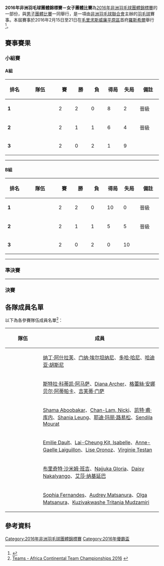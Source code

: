 {{noteTA|G1=Badminton}}
{{infobox badminton event
|name           = 2016年非洲羽毛球團體錦標賽<br/>女子團體比賽
|image          = 
|size           = 
|caption        = 
|dates          = 2016年2月15日－2月21日
|number_edition = 
|level          =
|prize_money    =
|location       = {{MRI}}[[羅斯希爾|羅斯希爾]]
|previous       = 
|next           = 2018年非洲羽毛球團體錦標賽女子團體比賽
}}
'''2016年非洲羽毛球團體錦標賽－女子團體比賽'''為[[2016年非洲羽毛球團體錦標賽|2016年非洲羽毛球團體錦標賽]]的一部份，與[[2016年非洲羽毛球團體錦標賽男子團體比賽|男子團體比賽]]一同舉行，是一項由[[非洲羽毛球聯合會|非洲羽毛球聯合會]]主辦的[[羽毛球|羽毛球]]賽事。本屆賽事於2016年2月15日至21日在[[毛里求斯|毛里求斯]][[威廉平原區|威廉平原區]]首府[[羅斯希爾|羅斯希爾]]舉行<ref name="Prospectus">{{cite web|title=Africa Continental Team Championships 2016|url=http://www.bwfbadminton.org/tournamentcalendar_event.aspx?id=28186|publisher=BWF|accessdate=2016-03-30|archive-date=2016-04-04|archive-url=https://web.archive.org/web/20160404141042/http://bwfbadminton.org/tournamentcalendar_event.aspx?id=28186|dead-url=no}}{{en}}</ref>。

==賽事賽果==
===小組賽===
====A組====
{| class=wikitable style="text-align:center; font-size:small" 
!width=50|排名
!width=100|隊伍
!width=40|賽
!width=40|勝
!width=40|負
!width=40|得局
!width=40|失局
!width=60|備註
|-bgcolor=ccffcc
|'''1'''||style="text-align:left"|{{bat|EGY}}||2||2||0||8||2||晉級
|-bgcolor=ccffcc
|'''2'''||style="text-align:left"|{{bat|UGA}}||2||1||1||6||4||晉級
|-bgcolor=ffcccc
|'''3'''||style="text-align:left"|{{bat|REU}}||2||0||2||1||9||
|}
{{col-begin}}
{{col-2}}
{{Badmintonbox
|team1=EGY
|team2=REU
|venue=4號場
|date= 2016年2月16日 17:00<br/>（[http://bwf.tournamentsoftware.com/sport/teammatch.aspx?id=64F46CD4-9310-4985-93C3-97662C3DF3AB&match=98 官方紀錄]）
|score1=4
|score2=1
|}}
{{col-2}}
{{Badmintonbox
|team1=UGA
|team2=REU
|venue=2號場
|date= 2016年2月17日 10:00<br/>（[http://bwf.tournamentsoftware.com/sport/teammatch.aspx?id=64F46CD4-9310-4985-93C3-97662C3DF3AB&match=99 官方紀錄]）
|score1=5
|score2=0
|}}
{{col-end}}
{{col-begin}}
{{col-2}}
{{Badmintonbox
|team1=EGY
|team2=UGA
|venue=4號場
|date= 2016年2月17日 17:00<br/>（[http://bwf.tournamentsoftware.com/sport/teammatch.aspx?id=64F46CD4-9310-4985-93C3-97662C3DF3AB&match=96 官方紀錄]）
|score1=4
|score2=1
|}}
{{col-2}}
{{col-end}}
----
====B組====
{| class=wikitable style="text-align:center; font-size:small" 
!width=50|排名
!width=100|隊伍
!width=40|賽
!width=40|勝
!width=40|負
!width=40|得局
!width=40|失局
!width=60|備註
|-bgcolor=ccffcc
|'''1'''||style="text-align:left"|{{bat|MRI}}||2||2||0||10||0||晉級
|-bgcolor=ccffcc
|'''2'''||style="text-align:left"|{{bat|GHA}}||2||1||1||5||5||晉級
|-bgcolor=ffcccc
|'''3'''||style="text-align:left"|{{bat|ZIM}}||2||0||2||0||10||
|}
{{col-begin}}
{{col-2}}
{{Badmintonbox
|team1=MRI
|team2=ZIM
|venue=6號場
|date= 2016年2月16日 17:00<br/>（[http://bwf.tournamentsoftware.com/sport/teammatch.aspx?id=64F46CD4-9310-4985-93C3-97662C3DF3AB&match=107 官方紀錄]）
|score1=5
|score2=0
|}}
{{col-2}}
{{Badmintonbox
|team1=GHA
|team2=ZIM
|venue=8號場
|date= 2016年2月17日 10:00<br/>（[http://bwf.tournamentsoftware.com/sport/teammatch.aspx?id=64F46CD4-9310-4985-93C3-97662C3DF3AB&match=108 官方紀錄]）
|score1=5
|score2=0
|}}
{{col-end}}
{{col-begin}}
{{col-2}}
{{Badmintonbox
|team1=MRI
|team2=GHA
|venue=2號場
|date= 2016年2月17日 17:00<br/>（[http://bwf.tournamentsoftware.com/sport/teammatch.aspx?id=64F46CD4-9310-4985-93C3-97662C3DF3AB&match=105 官方紀錄]）
|score1=5
|score2=0
|}}
{{col-2}}
{{col-end}}
----
===準決賽===
{{col-begin}}
{{col-2}}
{{Badmintonbox
|team1=EGY
|team2=GHA
|venue=7號場
|date= 2016年2月18日 17:00<br/>（[http://bwf.tournamentsoftware.com/sport/teammatch.aspx?id=64F46CD4-9310-4985-93C3-97662C3DF3AB&match=110 官方紀錄]）
|score1=3
|score2=0
|}}
{{col-2}}
{{Badmintonbox
|team1=UGA
|team2=MRI
|venue=5號場
|date= 2016年2月18日 17:00<br/>（[http://bwf.tournamentsoftware.com/sport/teammatch.aspx?id=64F46CD4-9310-4985-93C3-97662C3DF3AB&match=111 官方紀錄]）
|score1=0
|score2=3
|}}
{{col-end}}
----
===決賽===
{{Badmintonbox
|team1=EGY
|team2=MRI
|venue=5號場
|date= 2016年2月19日 17:00<br/>（[http://bwf.tournamentsoftware.com/sport/teammatch.aspx?id=64F46CD4-9310-4985-93C3-97662C3DF3AB&match=109 官方紀錄]）
|score1=0
|score2=3
|R1match=女單1
|R1={{BadmintonMatch|T1P1=[[哈迪亚·胡斯尼|哈迪亚·胡斯尼]] |10 |17 | |T2P1=[[凯特·甫·库内|凯特·甫·库内]] |21 |21 | }}
|R2match=女單2
|R2={{BadmintonMatch|T1P1=[[门纳·埃尔坦纳尼|门纳·埃尔坦纳尼]] |10 |16 | |T2P1=[[Chan-Lam,_Nicki|Chan-Lam, Nicki]] |21 |21 | }}
|R3match=女單3
|R3={{BadmintonMatch|T1P1=[[多哈·哈尼|多哈·哈尼]] |14 |11 | |T2P1=[[耶迪·玛丽·路易松|耶迪·玛丽·路易松]] |21 |21 | }}
|R4match=女雙1
|R4={{BadmintonMatch|T1P1=[[纳丁·阿什拉芙|纳丁·阿什拉芙]] |T1P2=[[门纳·埃尔坦纳尼|门纳·埃尔坦纳尼]] | | | |T2P1=[[凯特·甫·库内|凯特·甫·库内]] |T2P2=[[耶迪·玛丽·路易松|耶迪·玛丽·路易松]] | | |np= }}
|R5match=女雙2
|R5={{BadmintonMatch|T1P1=[[多哈·哈尼|多哈·哈尼]] |T1P2=[[哈迪亚·胡斯尼|哈迪亚·胡斯尼]] | | | |T2P1=[[Shama_Aboobakar|Shama Aboobakar]] |T2P2=[[Chan-Lam,_Nicki|Chan-Lam, Nicki]] | | |np= }}
|}}

==各隊成員名單==
以下為各參賽隊伍成員名單<ref>[http://bwf.tournamentsoftware.com/sport/teams.aspx?id=64F46CD4-9310-4985-93C3-97662C3DF3AB Teams - Africa Continental Team Championships 2016] {{Webarchive|url=https://archive.is/20160331201038/http://bwf.tournamentsoftware.com/sport/teams.aspx?id=64F46CD4-9310-4985-93C3-97662C3DF3AB |date=2016-03-31 }}{{en}}</ref>：
{| class=wikitable style="text-align:left; font-size:small"
|-
!width=100|隊伍
!成員
|-
|{{bat|EGY}}
|[[纳丁·阿什拉芙|纳丁·阿什拉芙]]、[[门纳·埃尔坦纳尼|门纳·埃尔坦纳尼]]、[[多哈·哈尼|多哈·哈尼]]、[[哈迪亚·胡斯尼|哈迪亚·胡斯尼]]
|-
|{{bat|GHA}}
|[[斯特拉·科蒂凯·阿马萨|斯特拉·科蒂凯·阿马萨]]、[[Diana_Archer|Diana Archer]]、[[格蕾絲·安娜贝尔·阿蒂帕卡|格蕾絲·安娜贝尔·阿蒂帕卡]]、[[吉芙蒂·门萨|吉芙蒂·门萨]]
|-
|{{bat|MRI}}
|[[Shama_Aboobakar|Shama Aboobakar]]、[[Chan-Lam,_Nicki|Chan-Lam, Nicki]]、[[凯特·甫·库内|凯特·甫·库内]]、[[Shania_Leung|Shania Leung]]、[[耶迪·玛丽·路易松|耶迪·玛丽·路易松]]、[[Sendila_Mourat|Sendila Mourat]]
|-
|{{bat|REU}}
|[[Emilie_Dault|Emilie Dault]]、[[Lai-Cheung_Kit,_Isabelle|Lai-Cheung Kit, Isabelle]]、[[Anne-Gaelle_Laiguillon|Anne-Gaelle Laiguillon]]、[[Lise_Oronoz|Lise Oronoz]]、[[Virginie_Testan|Virginie Testan]]
|-
|{{bat|UGA}}
|[[布里奇特·沙米姆·班吉|布里奇特·沙米姆·班吉]]、[[Najjuka_Gloria|Najjuka Gloria]]、[[Daisy_Nakalyango|Daisy Nakalyango]]、[[艾莎·纳基延巴|艾莎·纳基延巴]]
|-
|{{bat|ZIM}}
|[[Sophia_Fernandes|Sophia Fernandes]]、[[Audrey_Matsanura|Audrey Matsanura]]、[[Olga_Matsanura|Olga Matsanura]]、[[Kuzivakwashe_Tritania_Mudzamiri|Kuzivakwashe Tritania Mudzamiri]]
|}

==參考資料==
{{Reflist}}

[[Category:2016年非洲羽毛球團體錦標賽|Category:2016年非洲羽毛球團體錦標賽]]
[[Category:2016年優霸盃|Category:2016年優霸盃]]